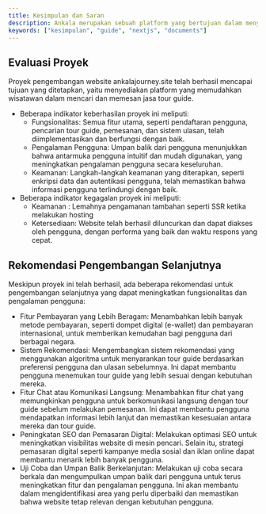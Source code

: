 ---
title: Kesimpulan dan Saran 
description: Ankala merupakan sebuah platform yang bertujuan dalam menyediakan layanan jasa tourguide 
keywords: ["kesimpulan", "guide", "nextjs", "documents"]
---

## Evaluasi Proyek
Proyek pengembangan website ankalajourney.site telah berhasil mencapai tujuan yang ditetapkan, yaitu menyediakan platform yang memudahkan wisatawan dalam mencari dan memesan jasa tour guide. 
- Beberapa indikator keberhasilan proyek ini meliputi:
    - Fungsionalitas: Semua fitur utama, seperti pendaftaran pengguna, pencarian tour guide, pemesanan, dan sistem ulasan, telah diimplementasikan dan berfungsi dengan baik.
    - Pengalaman Pengguna: Umpan balik dari pengguna menunjukkan bahwa antarmuka pengguna intuitif dan mudah digunakan, yang meningkatkan pengalaman pengguna secara keseluruhan.
    - Keamanan: Langkah-langkah keamanan yang diterapkan, seperti enkripsi data dan autentikasi pengguna, telah memastikan bahwa informasi pengguna terlindungi dengan baik.
- Beberapa indikator kegagalan proyek ini meliputi:    
    - Keamanan : Lemahnya pengamanan tambahan seperti SSR ketika melakukan hosting 
    - Ketersediaan: Website telah berhasil diluncurkan dan dapat diakses oleh pengguna, dengan performa yang baik dan waktu respons yang cepat.

## Rekomendasi Pengembangan Selanjutnya
Meskipun proyek ini telah berhasil, ada beberapa rekomendasi untuk pengembangan selanjutnya yang dapat meningkatkan fungsionalitas dan pengalaman pengguna:
- Fitur Pembayaran yang Lebih Beragam: Menambahkan lebih banyak metode pembayaran, seperti dompet digital (e-wallet) dan pembayaran internasional, untuk memberikan kemudahan bagi pengguna dari berbagai negara.
- Sistem Rekomendasi: Mengembangkan sistem rekomendasi yang menggunakan algoritma untuk menyarankan tour guide berdasarkan preferensi pengguna dan ulasan sebelumnya. Ini dapat membantu pengguna menemukan tour guide yang lebih sesuai dengan kebutuhan mereka.
- Fitur Chat atau Komunikasi Langsung: Menambahkan fitur chat yang memungkinkan pengguna untuk berkomunikasi langsung dengan tour guide sebelum melakukan pemesanan. Ini dapat membantu pengguna mendapatkan informasi lebih lanjut dan memastikan kesesuaian antara mereka dan tour guide.
- Peningkatan SEO dan Pemasaran Digital: Melakukan optimasi SEO untuk meningkatkan visibilitas website di mesin pencari. Selain itu, strategi pemasaran digital seperti kampanye media sosial dan iklan online dapat membantu menarik lebih banyak pengguna.
- Uji Coba dan Umpan Balik Berkelanjutan: Melakukan uji coba secara berkala dan mengumpulkan umpan balik dari pengguna untuk terus meningkatkan fitur dan pengalaman pengguna. Ini akan membantu dalam mengidentifikasi area yang perlu diperbaiki dan memastikan bahwa website tetap relevan dengan kebutuhan pengguna.